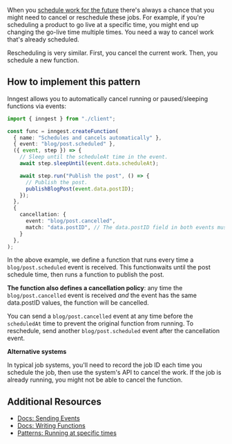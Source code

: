 When you [schedule work for the future](/patterns/running-at-specific-times) there's always a chance that you might need to cancel or reschedule these jobs.  For example, if you're scheduling a product to go live at a specific time, you might end up changing the go-live time multiple times. You need a way to cancel work that's already scheduled.

Rescheduling is very similar.  First, you cancel the current work.  Then, you schedule a new function. 

## How to implement this pattern

Inngest allows you to automatically cancel running or paused/sleeping functions via events:

```typescript
import { inngest } from "./client";

const func = inngest.createFunction(
  { name: "Schedules and cancels automatically" },
  { event: "blog/post.scheduled" },
  ({ event, step }) => {
    // Sleep until the scheduleAt time in the event.
    await step.sleepUntil(event.data.scheduleAt);

    await step.run("Publish the post", () => {
      // Publish the post.
      publishBlogPost(event.data.postID);
    });
  },
  {
    cancellation: {
      event: "blog/post.cancelled",
      match: "data.postID", // The data.postID field in both events must match.
    }
  },
);
```

In the above example, we define a function that runs every time a `blog/post.scheduled` event is received.  This functionwaits until the post schedule time, then runs a function to publish the post.

**The function also defines a cancellation policy**:  any time the `blog/post.cancelled` event is received _and_ the event has the same data.postID values, the function will be cancelled.

You can send a `blog/post.cancelled` event at any time before the `scheduledAt` time to prevent the original function from running. To reschedule, send another `blog/post.scheduled` event after the cancellation event.

**Alternative systems**

In typical job systems, you'll need to record the job ID each time you schedule the job, then use the system's API to cancel the work.  If the job is already running, you might not be able to cancel the function.  

## Additional Resources

* [Docs: Sending Events](/docs/events?ref=patterns)
* [Docs: Writing Functions](/docs/functions?ref=patterns)
* [Patterns: Running at specific times](/patterns/running-at-specific-times)
